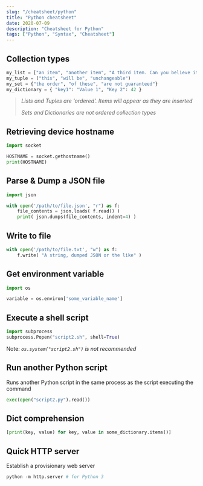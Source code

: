```yaml
---
slug: "/cheatsheet/python"
title: "Python cheatsheet"
date: 2020-07-09
description: "Cheatsheet for Python"
tags: ["Python", "Syntax", "Cheatsheet"]
---
```


## Collection types
```python
my_list = ["an item", "another item", "A third item. Can you believe it?"]
my_tuple = ("this", "will be", "unchangeable")
my_set = {"the order", "of these", "are not guaranteed"}
my_dictionary = { "key1": "Value 1", "Key 2": 42 }
```

>*Lists and Tuples are 'ordered'. Items will appear as they are inserted*
>
>*Sets and Dictionaries are not ordered collection types*

## Retrieving device hostname
```python
import socket

HOSTNAME = socket.gethostname()
print(HOSTNAME)
```

## Parse & Dump a JSON file
```python
import json

with open('/path/to/file.json', "r") as f:
    file_contents = json.loads( f.read() )
    print( json.dumps(file_contents, indent=4) )
```

## Write to file
```python
with open('/path/to/file.txt', "w") as f:
    f.write( "A string, dumped JSON or the like" )
```

## Get environment variable
```python
import os

variable = os.environ['some_variable_name']
```

## Execute a shell script
```python
import subprocess
subprocess.Popen("script2.sh", shell=True)
```
Note: *<code>os.system("script2.sh")</code> is not recommended*

## Run another Python script
Runs another Python script in the same process as the script executing the command
```python
exec(open("script2.py").read())
```

## Dict comprehension
```python
[print(key, value) for key, value in some_dictionary.items()]
```

## Quick HTTP server
Establish a provisionary web server
```python
python -m http.server # for Python 3
```


